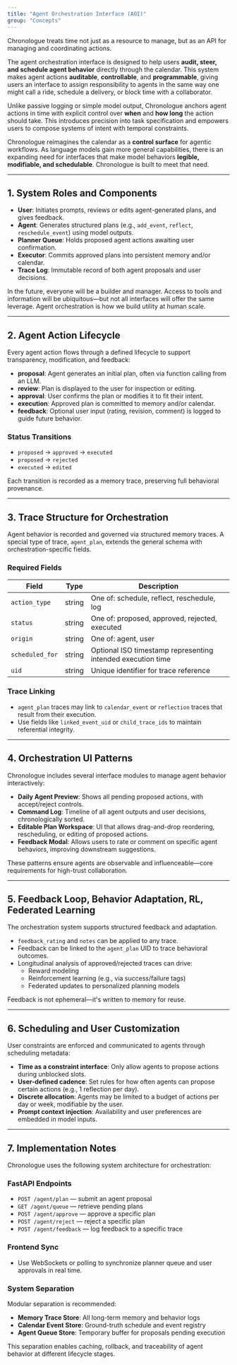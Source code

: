 ```yaml
---
title: "Agent Orchestration Interface (AOI)"
group: "Concepts"
---
```


Chronologue treats time not just as a resource to manage, but as an API for managing and coordinating actions. 

The agent orchestration interface is designed to help users **audit, steer, and schedule agent behavior** directly through the calendar. This system makes agent actions **auditable**, **controllable**, and **programmable**, giving users an interface to assign responsibility to agents in the same way one might call a ride, schedule a delivery, or block time with a collaborator.

Unlike passive logging or simple model output, Chronologue anchors agent actions in time with explicit control over **when** and **how long** the action should take. This introduces precision into task specification and empowers users to compose systems of intent with temporal constraints.

Chronologue reimagines the calendar as a **control surface** for agentic workflows. As language models gain more general capabilities, there is an expanding need for interfaces that make model behaviors **legible, modifiable, and schedulable**. Chronologue is built to meet that need.

---

## 1. System Roles and Components

- **User**: Initiates prompts, reviews or edits agent-generated plans, and gives feedback.
- **Agent**: Generates structured plans (e.g., `add_event`, `reflect`, `reschedule_event`) using model outputs.
- **Planner Queue**: Holds proposed agent actions awaiting user confirmation.
- **Executor**: Commits approved plans into persistent memory and/or calendar.
- **Trace Log**: Immutable record of both agent proposals and user decisions.

In the future, everyone will be a builder and manager. Access to tools and information will be ubiquitous—but not all interfaces will offer the same leverage. Agent orchestration is how we build utility at human scale.

---

## 2. Agent Action Lifecycle

Every agent action flows through a defined lifecycle to support transparency, modification, and feedback:

- **proposal**: Agent generates an initial plan, often via function calling from an LLM.
- **review**: Plan is displayed to the user for inspection or editing.
- **approval**: User confirms the plan or modifies it to fit their intent.
- **execution**: Approved plan is committed to memory and/or calendar.
- **feedback**: Optional user input (rating, revision, comment) is logged to guide future behavior.

### Status Transitions

- `proposed` → `approved` → `executed`
- `proposed` → `rejected`
- `executed` → `edited`

Each transition is recorded as a memory trace, preserving full behavioral provenance.

---

## 3. Trace Structure for Orchestration

Agent behavior is recorded and governed via structured memory traces. A special type of trace, `agent_plan`, extends the general schema with orchestration-specific fields.

### Required Fields

| Field           | Type     | Description |
|------------------|----------|-------------|
| `action_type`    | string   | One of: schedule, reflect, reschedule, log |
| `status`         | string   | One of: proposed, approved, rejected, executed |
| `origin`         | string   | One of: agent, user |
| `scheduled_for`  | string   | Optional ISO timestamp representing intended execution time |
| `uid`            | string   | Unique identifier for trace reference |

### Trace Linking

- `agent_plan` traces may link to `calendar_event` or `reflection` traces that result from their execution.
- Use fields like `linked_event_uid` or `child_trace_ids` to maintain referential integrity.

---

## 4. Orchestration UI Patterns

Chronologue includes several interface modules to manage agent behavior interactively:

- **Daily Agent Preview**: Shows all pending proposed actions, with accept/reject controls.
- **Command Log**: Timeline of all agent outputs and user decisions, chronologically sorted.
- **Editable Plan Workspace**: UI that allows drag-and-drop reordering, rescheduling, or editing of proposed actions.
- **Feedback Modal**: Allows users to rate or comment on specific agent behaviors, improving downstream suggestions.

These patterns ensure agents are observable and influenceable—core requirements for high-trust collaboration.

---

## 5. Feedback Loop, Behavior Adaptation, RL, Federated Learning

The orchestration system supports structured feedback and adaptation.

- `feedback_rating` and `notes` can be applied to any trace.
- Feedback can be linked to the `agent_plan` UID to trace behavioral outcomes.
- Longitudinal analysis of approved/rejected traces can drive:
  - Reward modeling
  - Reinforcement learning (e.g., via success/failure tags)
  - Federated updates to personalized planning models

Feedback is not ephemeral—it's written to memory for reuse.

---

## 6. Scheduling and User Customization

User constraints are enforced and communicated to agents through scheduling metadata:

- **Time as a constraint interface**: Only allow agents to propose actions during unblocked slots.
- **User-defined cadence**: Set rules for how often agents can propose certain actions (e.g., 1 reflection per day).
- **Discrete allocation**: Agents may be limited to a budget of actions per day or week, modifiable by the user.
- **Prompt context injection**: Availability and user preferences are embedded in model inputs.

---

## 7. Implementation Notes

Chronologue uses the following system architecture for orchestration:

### FastAPI Endpoints

- `POST /agent/plan` — submit an agent proposal
- `GET /agent/queue` — retrieve pending plans
- `POST /agent/approve` — approve a specific plan
- `POST /agent/reject` — reject a specific plan
- `POST /agent/feedback` — log feedback to a specific trace

### Frontend Sync

- Use WebSockets or polling to synchronize planner queue and user approvals in real time.

### System Separation

Modular separation is recommended:

- **Memory Trace Store**: All long-term memory and behavior logs
- **Calendar Event Store**: Ground-truth schedule and event registry
- **Agent Queue Store**: Temporary buffer for proposals pending execution

This separation enables caching, rollback, and traceability of agent behavior at different lifecycle stages.

